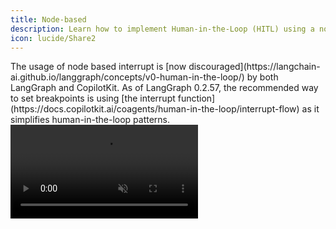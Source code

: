 ```yaml
---
title: Node-based
description: Learn how to implement Human-in-the-Loop (HITL) using a node-based flow.
icon: lucide/Share2
---
```


<Callout type="error">
    The usage of node based interrupt is [now discouraged](https://langchain-ai.github.io/langgraph/concepts/v0-human-in-the-loop/) by both LangGraph and CopilotKit.
    As of LangGraph 0.2.57, the recommended way to set breakpoints is using [the interrupt function](https://docs.copilotkit.ai/coagents/human-in-the-loop/interrupt-flow) as it simplifies human-in-the-loop patterns.
</Callout>

<video src="https://cdn.copilotkit.ai/docs/copilotkit/images/coagents/node-hitl.mp4" className="rounded-lg shadow-xl" loop playsInline controls autoPlay muted />

<Callout type="info">
  Pictured above is the [coagent starter](https://github.com/copilotkit/copilotkit/tree/main/examples/coagents-starter) with
  the implementation below applied!
</Callout>

## What is this?
[Node based flows](https://langchain-ai.github.io/langgraph/concepts/v0-human-in-the-loop/#dynamic-breakpoints) are predicated on LangGraph concept
of `breakpoints` which will interrupt a node before or after its execution to allow for user input.

CopilotKit allows you to add custom UI to take user input and then pass it back to the agent upon completion.

## Why should I use this?

Human-in-the-loop is a powerful way to implement complex workflows that are production ready. By having a human in the loop,
you can ensure that the agent is always making the right decisions and ultimately is being steered in the right direction.

Node-based flows are a great way to implement HITL for more complex workflows where you want to ensure the agent is aware
of everything that has happened during a HITL interaction. This is contrasted with interrupt-based flows, where the agent
is interrupted and then resumes execution from where it left off, unaware of the context of the interaction by default.

## Implementation

<Steps>
    <Step>
        ### Run and connect your agent
        <RunAndConnectAgentSnippet />
    </Step>
    
    <Step>
      ### Install the CopilotKit SDK
      <InstallSDKSnippet components={props.components}/>
    </Step>

    <Step>
        ### Add a `useHumanInTheLoop` to your Frontend
        First, we'll create a component that renders the agent's essay draft and waits for user approval.

        ```tsx title="ui/app/page.tsx"
        import { useHumanInTheLoop } from "@copilotkit/react-core"
        import { Markdown } from "@copilotkit/react-ui"

        function YourMainContent() {
          // ...

          useHumanInTheLoop({ 
            name: "writeEssay",
            description: "Writes an essay and takes the draft as an argument.",
            parameters: [
              { name: "draft", type: "string", description: "The draft of the essay", required: true },
            ],
            // [!code highlight:25]
            render: ({ args, respond, status }) => {
              return (
                <div>
                  <Markdown content={args.draft || 'Preparing your draft...'} />
                  
                  <div className={`flex gap-4 pt-4 ${status !== "executing" ? "hidden" : ""}`}>
                    <button 
                      onClick={() => respond?.("CANCEL")}
                      disabled={status !== "executing"}
                      className="border p-2 rounded-xl w-full"
                    >
                      Try Again
                    </button>
                    <button
                      onClick={() => respond?.("SEND")}
                      disabled={status !== "executing"} 
                      className="bg-blue-500 text-white p-2 rounded-xl w-full"
                    >
                      Approve Draft
                    </button>
                  </div>
                </div>
              );
            },
          });

          // ...
        }
        ```
    </Step>

    <Step>
    ### Setup the LangGraph Agent
    Now we'll setup the LangGraph agent. Node-based flows are hard to understand without a complete example, so below
    is the complete implementation of the agent with explanations.

    Some main things to note:
    - The agent's state inherits from `CopilotKitState` to bring in the CopilotKit tools.
    - CopilotKit's tools are binded to the model as tools.
    - If the `writeEssay` action is found in the model's response, the agent will transition to the `user_feedback_node`.
    - The agent is interrupted before the `user_feedback_node` to allow for user input.

    <Tabs groupId="language" items={["Python", "TypeScript"]}>
      <Tab value="Python">
        ```python title="agent/sample_agent/agent.py"
        from typing_extensions import Literal
        from langchain_openai import ChatOpenAI
        from langchain_core.messages import SystemMessage, AIMessage
        from langchain_core.runnables import RunnableConfig
        from langgraph.graph import StateGraph, END
        from langgraph.checkpoint.memory import MemorySaver
        from langgraph.types import Command
        from copilotkit import CopilotKitState

        # 1. Define our agent's state and inherit from CopilotKitState, this brings in the CopilotKit tools
        class AgentState(CopilotKitState): # [!code highlight]
            # 1.1 Define any other state variables
            pass

        # 2. Define the chat node, this will be where the agent will talk to user and
        #    decide if it needs to call the writeEssay tool
        async def chat_node(state: AgentState, config: RunnableConfig) -> Command[Literal["user_feedback_node", "__end__"]]:
            # 2.1 Define the model and bind CopilotKit's tools as tools
            model = ChatOpenAI(model="gpt-4o")
            model_with_tools = model.bind_tools([*state.get("copilotkit", {}).get("actions", [])]) # [!code highlight]

            # 2.2 Define the system message
            system_message = SystemMessage(
                content="You write essays. Use your tools to write an essay, don't just write it in plain text."
            )

            # 2.3 Run the model to generate a response
            response = await model_with_tools.ainvoke([
                system_message,
                *state["messages"],
            ], config)

            # [!code highlight:5]
            # 2.4 Check for the writeEssay tool call and, if found, go  to the
            #     user_feedback_node to handle the user's response
            if isinstance(response, AIMessage) and response.tool_calls:
                if response.tool_calls[0].get("name") == "writeEssay":
                    return Command(goto="interrupt_node", update={"messages": response})

            # 2.5 If no tool call is found, end the agent
            return Command(goto=END, update={"messages": response})

        # 3. Define an empty interrupt node to act as buffer as we use the interrupt_after property
        def interrupt_node(state: AgentState, config: RunnableConfig):
          pass

        # 4. Define the user_feedback_node, this node will be interrupted before execution
        #    where CopilotKit's renderAndWaitForResponse provide the user's response.
        def user_feedback_node(state: AgentState, config: RunnableConfig) -> Command[Literal["chat_node"]]:
            # [!code highlight:3]
            # 3.1 Get the last message from the state, this will be 
            #     what is returned by respond() in the frontend
            last_message = state["messages"][-1]

            # 3.2 If the user declined the essay, ask them how they'd like to improve it
            if last_message.content != "SEND":
                return Command(goto="chat_node", update={
                    "messages": [SystemMessage(content="The user declined they essay, please ask them how they'd like to improve it")]
                })

            # 3.3 If the user approved the essay, ask them if they'd like anything else
            return Command(goto="chat_node", update={
                "messages": [SystemMessage(content="The user approved the essay, ask them if they'd like anything else")]
            })

        # 5. Configure the workflow
        workflow = StateGraph(AgentState)
        workflow.add_node("chat_node", chat_node)
        workflow.add_node("interrupt_node", interrupt_node)
        workflow.add_node("user_feedback_node", user_feedback_node)
        workflow.add_edge("interrupt_node", "user_feedback_node")
        workflow.set_entry_point("chat_node")

        # [!code highlight:2]
        # 6. Compile the workflow and set the interrupt_after property
        graph = workflow.compile(MemorySaver(), interrupt_after=["interrupt_node"])
        ```
      </Tab>
      <Tab value="TypeScript">
        ```tsx title="agent/sample_agent/agent.ts"
        import { z } from "zod";
        import { RunnableConfig } from "@langchain/core/runnables";
        import { tool } from "@langchain/core/tools";
        import { ToolNode } from "@langchain/langgraph/prebuilt";
        import { AIMessage, HumanMessage, SystemMessage, ToolMessage } from "@langchain/core/messages";
        import { Command, END, MemorySaver, START, StateGraph } from "@langchain/langgraph";
        import { Annotation } from "@langchain/langgraph";
        import { ChatOpenAI } from "@langchain/openai";

        // // 1. Import necessary helpers for CopilotKit tools
        import { convertActionsToDynamicStructuredTools } from "@copilotkit/sdk-js/langgraph";
        import { CopilotKitStateAnnotation } from "@copilotkit/sdk-js/langgraph";

        // 2. Define graph state, inherit from CopilotKitState to bring in CopilotKit tools
        //    and messages.
        export const AgentStateAnnotation = Annotation.Root({
            ...CopilotKitStateAnnotation.spec,
        });
        export type AgentState = typeof AgentStateAnnotation.State;

        // 3. Define the chat node, this will be the main entry point that a user interacts with
        async function chatNode(state: AgentState, config: RunnableConfig) {
          // 3.1 Define the model, lower temperature for deterministic responses
          const model = new ChatOpenAI({ temperature: 0, model: "gpt-4o" });

          // 3.2 Bind the tools to the model, include CopilotKit tools. This allows
          //     the model to call tools that are defined in CopilotKit by the frontend.
          const modelWithTools = model.bindTools!(
            [ ...convertActionsToDynamicStructuredTools(state.copilotkit?.actions || [])],
          );

          // 3.3 Define the system message, which will be used to guide the model.
          const systemMessage = new SystemMessage({
            content: `You are a helpful assistant.`,
          });

          // 3.4 Invoke the model with the system message and the messages in the state
          const response = await modelWithTools.invoke(
            [systemMessage, ...state.messages],
            config
          );

          // 3.5 Check if the response contains a tool call
          if (response.tool_calls?.length) {
            const toolCall = response.tool_calls[0];

            // 3.5.1 If the tool call is "writeEssay", we need to get feedback from the user
            //       by going to the getFeedback node which will be interrupted after
            //       execution, giving CopilotKit a chance to get feedback from the user.
            //       
            //       The "writeEssay" tool is a CopilotKit tool and is binded in step 3.2.
            if (toolCall.name === "writeEssay") {
              return new Command({
                goto: "getFeedback",
                update: {
                  messages: [response],
                }
              });
            }
          }

          // 3.6 If there was no tool call, we can just update message state and end the graph
          return new Command({
            goto: END,
            update: {
              messages: [response],
            }
          });
        }

        // 4. Target node for interruption, this node will be executed and after
        //    execution the graph be interrupted, waiting for CopilotKit to get feedback
        //    from the user.
        const getFeedback = async (state: AgentState) => {
          return state;
        }

        // 5. Node for handling the feedback awaited in the getFeedback node.
        const handleFeedback = async (state: AgentState) => {
          // 5.1 Get the last message from the state
          const userResponse = state.messages[state.messages.length - 1].content

          // 5.2 Process a informative message for the AI based on the user response
          const informativeMessage = userResponse === "SEND" ? 
            "The user accepted the essay, please ask them how you can help now." : 
            "The user declined the essay, please ask them how to improve it.";

          // 5.3 Return the new state with the informative message as a system message
          //     so it doesn't appear in the chat history.
          return {
            messages: [new SystemMessage(informativeMessage)],
          }
        }

        // 6. Define the graph and compile the graph
        export const graph = new StateGraph(AgentStateAnnotation)
          .addNode("chatNode", chatNode, { ends: ["getFeedback"] })
          .addNode("getFeedback", getFeedback)
          .addNode("handleFeedback", handleFeedback)
          .addEdge("__start__", "chatNode")
          .addEdge("getFeedback", "handleFeedback")
          .addEdge("handleFeedback", "chatNode")
          .compile({
            checkpointer: new MemorySaver(),
            interruptAfter: ["getFeedback"],
          });

        ```
      </Tab>
    </Tabs>
    </Step>
    <Step>
        ### Give it a try!
        Try asking your agent to write an essay about the benefits of AI. You'll see that it will generate an essay,
        stream the progress and eventually ask you to review it.
    </Step>
</Steps>